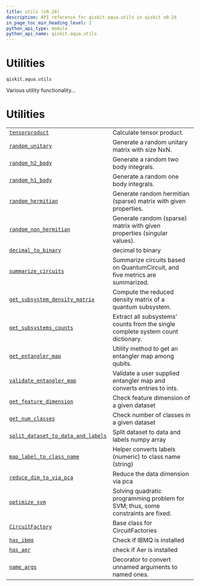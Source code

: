 ```yaml
---
title: utils (v0.24)
description: API reference for qiskit.aqua.utils in qiskit v0.24
in_page_toc_min_heading_level: 2
python_api_type: module
python_api_name: qiskit.aqua.utils
---
```


<span id="module-qiskit.aqua.utils" />

<span id="qiskit-aqua-utils" />

<span id="utilities-qiskit-aqua-utils" />

# Utilities

`qiskit.aqua.utils`

Various utility functionality…

# Utilities

|                                                                                                                                               |                                                                                  |
| --------------------------------------------------------------------------------------------------------------------------------------------- | -------------------------------------------------------------------------------- |
| [`tensorproduct`](qiskit.aqua.utils.tensorproduct "qiskit.aqua.utils.tensorproduct")                                                          | Calculate tensor product.                                                        |
| [`random_unitary`](qiskit.aqua.utils.random_unitary "qiskit.aqua.utils.random_unitary")                                                       | Generate a random unitary matrix with size NxN.                                  |
| [`random_h2_body`](qiskit.aqua.utils.random_h2_body "qiskit.aqua.utils.random_h2_body")                                                       | Generate a random two body integrals.                                            |
| [`random_h1_body`](qiskit.aqua.utils.random_h1_body "qiskit.aqua.utils.random_h1_body")                                                       | Generate a random one body integrals.                                            |
| [`random_hermitian`](qiskit.aqua.utils.random_hermitian "qiskit.aqua.utils.random_hermitian")                                                 | Generate random hermitian (sparse) matrix with given properties.                 |
| [`random_non_hermitian`](qiskit.aqua.utils.random_non_hermitian "qiskit.aqua.utils.random_non_hermitian")                                     | Generate random (sparse) matrix with given properties (singular values).         |
| [`decimal_to_binary`](qiskit.aqua.utils.decimal_to_binary "qiskit.aqua.utils.decimal_to_binary")                                              | decimal to binary                                                                |
| [`summarize_circuits`](qiskit.aqua.utils.summarize_circuits "qiskit.aqua.utils.summarize_circuits")                                           | Summarize circuits based on QuantumCircuit, and five metrics are summarized.     |
| [`get_subsystem_density_matrix`](qiskit.aqua.utils.get_subsystem_density_matrix "qiskit.aqua.utils.get_subsystem_density_matrix")             | Compute the reduced density matrix of a quantum subsystem.                       |
| [`get_subsystems_counts`](qiskit.aqua.utils.get_subsystems_counts "qiskit.aqua.utils.get_subsystems_counts")                                  | Extract all subsystems’ counts from the single complete system count dictionary. |
| [`get_entangler_map`](qiskit.aqua.utils.get_entangler_map "qiskit.aqua.utils.get_entangler_map")                                              | Utility method to get an entangler map among qubits.                             |
| [`validate_entangler_map`](qiskit.aqua.utils.validate_entangler_map "qiskit.aqua.utils.validate_entangler_map")                               | Validate a user supplied entangler map and converts entries to ints.             |
| [`get_feature_dimension`](qiskit.aqua.utils.get_feature_dimension "qiskit.aqua.utils.get_feature_dimension")                                  | Check feature dimension of a given dataset                                       |
| [`get_num_classes`](qiskit.aqua.utils.get_num_classes "qiskit.aqua.utils.get_num_classes")                                                    | Check number of classes in a given dataset                                       |
| [`split_dataset_to_data_and_labels`](qiskit.aqua.utils.split_dataset_to_data_and_labels "qiskit.aqua.utils.split_dataset_to_data_and_labels") | Split dataset to data and labels numpy array                                     |
| [`map_label_to_class_name`](qiskit.aqua.utils.map_label_to_class_name "qiskit.aqua.utils.map_label_to_class_name")                            | Helper converts labels (numeric) to class name (string)                          |
| [`reduce_dim_to_via_pca`](qiskit.aqua.utils.reduce_dim_to_via_pca "qiskit.aqua.utils.reduce_dim_to_via_pca")                                  | Reduce the data dimension via pca                                                |
| [`optimize_svm`](qiskit.aqua.utils.optimize_svm "qiskit.aqua.utils.optimize_svm")                                                             | Solving quadratic programming problem for SVM; thus, some constraints are fixed. |
| [`CircuitFactory`](qiskit.aqua.utils.CircuitFactory "qiskit.aqua.utils.CircuitFactory")                                                       | Base class for CircuitFactories                                                  |
| [`has_ibmq`](qiskit.aqua.utils.has_ibmq "qiskit.aqua.utils.has_ibmq")                                                                         | Check if IBMQ is installed                                                       |
| [`has_aer`](qiskit.aqua.utils.has_aer "qiskit.aqua.utils.has_aer")                                                                            | check if Aer is installed                                                        |
| [`name_args`](qiskit.aqua.utils.name_args "qiskit.aqua.utils.name_args")                                                                      | Decorator to convert unnamed arguments to named ones.                            |

